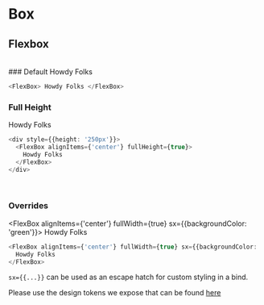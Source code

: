 
# Box


## Flexbox 

<br/>
### Default
<FlexBox> Howdy Folks </FlexBox>

```ts
<FlexBox> Howdy Folks </FlexBox>
```

### Full Height
<div style={{height: '250px'}}>
  <FlexBox alignItems={'center'}  fullHeight={true}>
    Howdy Folks
  </FlexBox>
</div>

```ts
<div style={{height: '250px'}}>
  <FlexBox alignItems={'center'} fullHeight={true}>
    Howdy Folks
  </FlexBox>
</div>
```
<br/>

### Overrides 
<FlexBox alignItems={'center'} fullWidth={true}  sx={{backgroundColor: 'green'}}>
  Howdy Folks
</FlexBox>

```ts
<FlexBox alignItems={'center'} fullWidth={true} sx={{backgroundColor: 'green'}}>
  Howdy Folks
</FlexBox>
```

`sx={{...}}` can be used as an escape hatch for custom styling in a bind. 

Please use the design tokens we expose that can be found [here](...)